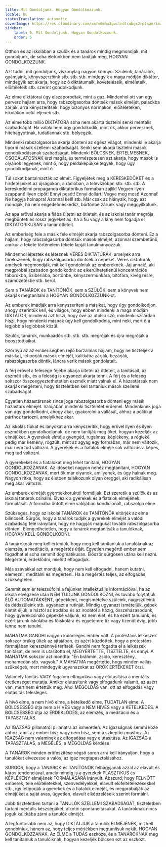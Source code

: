 ```yaml
---
title: Mit Gondoljunk. Hogyan Gondolkozzunk.
locale: hu
statusTranslation: automatic
coverImage: https://res.cloudinary.com/xmfm6mhw3gwctndtcubgx2rptnae/image/upload/v1740337243/small_cover_educacion_fundamental_a051170f1c.webp
sidebar:
    label: 5. Mit Gondoljunk. Hogyan Gondolkozzunk.
    order: 5
---
```

Otthon és az iskolában a szülők és a tanárok mindig megmondják, mit gondoljunk, de soha életünkben nem tanítják meg, HOGYAN GONDOLKOZZUNK.

Azt tudni, mit gondoljunk, viszonylag nagyon könnyű. Szüleink, tanáraink, gyámjaink, könyvszerzőink stb. stb. stb. mindegyik a maga módján diktátor, mindegyik azt akarja, hogy az ő diktátumaik, követeléseik, elméleteik, előítéleteik stb. szerint gondolkodjunk.

Az elme diktátorai úgy elszaporodtak, mint a gaz. Mindenhol ott van egy perverz hajlam arra, hogy rabszolgasorba döntsék mások elméjét, palackba zárják, arra kényszerítsék, hogy bizonyos normákon, előítéleteken, iskolákon belül éljenek stb.

Az elme több millió DIKTÁTORA soha nem akarta tisztelni senki mentális szabadságát. Ha valaki nem úgy gondolkodik, mint ők, akkor perverznek, hitehagyottnak, tudatlannak stb. bélyegzik.

Mindenki rabszolgasorba akarja dönteni az egész világot, mindenki le akarja tiporni mások szellemi szabadságát. Senki sem akarja tisztelni mások gondolkodásának szabadságát. Mindenki BÖLCSNEK, ÉRTELMESNEK, CSODÁLATOSNAK érzi magát, és természetesen azt akarja, hogy mások is olyanok legyenek, mint ő, hogy példaképükké tegyék, hogy úgy gondolkodjanak, mint ő.

Túl sokat bántalmazták az elmét. Figyeljétek meg a KERESKEDŐKET és a hirdetéseiket az újságokon, a rádióban, a televízióban stb. stb. stb. A kereskedelmi propaganda diktatórikus formában zajlik! Vegyen ilyen szappant! Ilyen cipőt! Ennyi pesót! Ennyi dollárt! Vegye meg most! Azonnal! Ne hagyja holnapra! Azonnal kell! stb. Már csak az hiányzik, hogy azt mondják, ha nem engedelmeskedsz, börtönbe zárunk vagy meggyilkolunk.

Az apa erővel akarja a fiába ültetni az ötleteit, és az iskolai tanár megrója, megbünteti és rossz jegyeket ad, ha a fiú vagy a lány nem fogadja el DIKTATORIKUSAN a tanár ötleteit.

Az emberiség fele a másik fele elméjét akarja rabszolgasorba dönteni. Ez a hajlam, hogy rabszolgasorba döntsük mások elméjét, azonnal szembetűnő, amikor a fekete történelem fekete lapját tanulmányozzuk.

Mindenhol léteztek és léteznek VÉRES DIKTATÚRÁK, amelyek arra törekszenek, hogy rabszolgasorba döntsék a népeket. Véres diktatúrák, amelyek megmondják, mit kell gondolniuk az embereknek. Jaj annak!, aki megpróbál szabadon gondolkodni: az elkerülhetetlenül koncentrációs táborokba, Szibériába, börtönbe, kényszermunkára, bitófára, kivégzésre, száműzetésbe stb. kerül.

Sem a TANÁROK és TANÍTÓNŐK, sem a SZÜLŐK, sem a könyvek nem akarják megtanítani a HOGYAN GONDOLKOZZUNK-ot.

Az emberek imádják arra kényszeríteni a másikat, hogy úgy gondolkodjon, ahogy szerintük kell, és világos, hogy ebben mindenki a maga módján DIKTÁTOR, mindenki azt hiszi, hogy övé az utolsó szó, mindenki szilárdan hiszi, hogy mindenki másnak úgy kell gondolkodnia, mint neki, mert ő a legjobb a legjobbak közül.

Szülők, tanárok, munkaadók stb. stb. stb. megróják és újra megróják a beosztottjaikat.

Szörnyű az az emberiségben rejlő borzalmas hajlam, hogy ne tiszteljék a másikat, letiporják mások elméjét, kalitkába zárják, bezárják, rabszolgasorba döntik, láncra verik mások gondolatait.

A férj erővel a felesége fejébe akarja ültetni az ötleteit, a tanításait, az eszméit stb., és a feleség is ugyanezt akarja tenni. A férj és a feleség sokszor összeegyeztethetetlen eszmék miatt válnak el. A házastársak nem akarják megérteni, hogy tiszteletben kell tartaniuk mások szellemi szabadságát.

Egyetlen házastársnak sincs joga rabszolgasorba dönteni egy másik házastárs elméjét. Valójában mindenki tiszteletet érdemel. Mindenkinek joga van úgy gondolkodni, ahogy akar, gyakorolni a vallását, ahhoz a politikai párthoz tartozni, amelyikhez akar.

Az iskolás fiúkat és lányokat arra kényszerítik, hogy erővel ilyen és ilyen eszmékben gondolkodjanak, de nem tanítják meg őket, hogyan kezeljék az elméjüket. A gyerekek elméje gyengéd, rugalmas, képlékeny, a régieké pedig már kemény, rögzült, mint az agyag egy formában, már nem változik, már nem tud változni. A gyerekek és a fiatalok elméje sok változásra képes, meg tud változni.

A gyerekeket és a fiatalokat meg lehet tanítani, HOGYAN GONDOLKOZZANAK. Az időseket nagyon nehéz megtanítani, HOGYAN GONDOLKOZZANAK, mert ők már olyanok, amilyenek, és úgy halnak meg. Nagyon ritka, hogy az életben találkozunk olyan öreggel, aki radikálisan meg akar változni.

Az emberek elméjét gyermekkoruktól formálják. Ezt szeretik a szülők és az iskolai tanárok csinálni. Élvezik a gyerekek és a fiatalok elméjének formálását. A formába öntött elme valójában kondicionált, rabszolga elme.

Szükséges, hogy az iskolai TANÁROK és TANÍTÓNŐK eltörjék az elme bilincseit. Sürgős, hogy a tanárok tudják a gyerekek elméjét a valódi szabadság felé irányítani, hogy ne hagyják magukat tovább rabszolgasorba dönteni. Elengedhetetlen, hogy a tanárok megtanítsák a tanulóknak, HOGYAN KELL GONDOLKODNI.

A tanároknak meg kell érteniük, hogy meg kell tanítaniuk a tanulóknak az elemzés, a meditáció, a megértés útját. Egyetlen megértő ember sem fogadhat el soha semmit dogmatikusan. Először sürgősen utána kell nézni. Megérteni, érdeklődni, mielőtt elfogadjuk.

Más szavakkal azt mondjuk, hogy nem kell elfogadni, hanem kutatni, elemezni, meditálni és megérteni. Ha a megértés teljes, az elfogadás szükségtelen.

Semmit sem ér telezsúfolni a fejünket intellektuális információval, ha az iskola elvégzése után NEM TUDUNK GONDOLKOZNI, és tovább folytatjuk ÉLŐ AUTOMATÁKKÉNT, gépekként, megismételve szüleink, nagyszüleink és dédszüleink stb. ugyanazt a rutinját. Mindig ugyanazt ismételjük, gépek életét éljük, a háztól az irodába és az irodától a házig, összeházasodunk, hogy gyerekcsináló gépekké váljunk, ez nem élet, és ha ezért tanulunk, és ezért járunk iskolába és főiskolára és egyetemre tíz vagy tizenöt évig, jobb lenne nem tanulni.

MAHATMA GANDHI nagyon különleges ember volt. A protestáns lelkészek sokszor órákig ültek az ajtajában, és azért küzdöttek, hogy a protestáns formájában kereszténnyé térítsék. Gandhi nem fogadta el a lelkészek tanítását, de nem is utasította el, MEGYÉRTETTE, TISZTELTE, és ennyi. A MAHATMA sokszor azt mondta: "Én bráhmin, zsidó, keresztény, mohamedán stb. vagyok." A MAHATMA megértette, hogy minden vallás szükséges, mert mindegyik ugyanazokat az ÖRÖK ÉRTÉKEKET őrzi.

Valamely tanítás VAGY fogalom elfogadása vagy elutasítása a mentális éretlenséget mutatja. Amikor elutasítunk vagy elfogadunk valamit, az azért van, mert nem értettük meg. Ahol MEGOLDÁS van, ott az elfogadás vagy elutasítás felesleges.

A hívő elme, a nem hívő elme, a kételkedő elme, TUDATLAN elme. A BÖLCSESSÉG útja nem a HIVÉS vagy a NEM HIVÉS vagy a KÉTELKEDÉS. A BÖLCSESSÉG útja az ÉRDEKLŐDÉS, az elemzés, a meditáció és a TAPASZTALÁS.

Az IGAZSÁG pillanatról pillanatra az ismeretlen. Az igazságnak semmi köze ahhoz, amit az ember hisz vagy nem hisz, sem a szkepticizmushoz. Az IGAZSÁG nem valaminek az elfogadása vagy elutasítása. Az IGAZSÁG a TAPASZTALÁS, a MEGÉLÉS, a MEGOLDÁS kérdése.

A TANÁROK minden erőfeszítése végső soron arra kell irányuljon, hogy a tanulókat elvezesse a valós, az igaz megtapasztalásához.

SÜRGŐS, hogy a TANÁROK és TANÍTÓNŐK felhagyjanak azzal az elavult és káros tendenciával, amely mindig is a gyerekek PLASZTIKUS és KÉPLÉKENY elméjének FORMÁLÁSÁRA irányult. Abszurd, hogy FELNŐTT emberek, tele előítéletekkel, szenvedélyekkel, elavult előfeltételezésekkel stb., így letiporják a gyerekek és a fiatalok elméjét, és megpróbálják az elméjüket a saját avas, ügyetlen, elavult elképzeléseik szerint formálni.

Jobb tiszteletben tartani a TANULÓK SZELLEMI SZABADSÁGÁT, tiszteletben tartani mentális készségüket, alkotói spontaneitásukat. A tanároknak nincs joguk kalitkába zárni a tanulók elméjét.

A legfontosabb nem az, hogy DIKTÁLJUK a tanulók ELMÉJÉNEK, mit kell gondolniuk, hanem az, hogy teljes mértékben megtanítsuk nekik, HOGYAN GONDOLKOZZANAK. Az ELME a TUDÁS eszköze, és a TANÁROKNAK meg kell tanítaniuk a tanulóiknak, hogyan kezeljék bölcsen ezt az eszközt.

